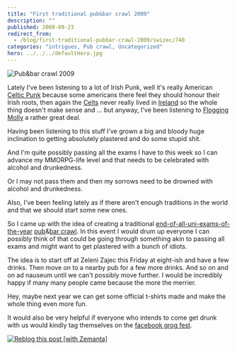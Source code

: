 ```yaml
---
title: "First traditional pub&bar crawl 2009"
description: ""
published: 2009-09-23
redirect_from:
  - /blog/first-traditional-pubbar-crawl-2009/swizec/740
categories: "intrigues, Pub crawl, Uncategorized"
hero: ../../../defaultHero.jpg
---
```


![Pub&bar crawl 2009](https://profile.ak.fbcdn.net/object2/1151/106/n151604063816_7893.jpg "Pub&bar crawl 2009")

Lately I've been listening to a lot of Irish Punk, well it's really American [Celtic Punk](http://en.wikipedia.org/wiki/Celtic_punk "Celtic punk") because some americans there feel they should honour their Irish roots, then again the [Celts](http://en.wikipedia.org/wiki/Celts "Celts") never really lived in [Ireland](http://en.wikipedia.org/wiki/Ireland "Ireland") so the whole thing doesn't make sense and ... but anyway, I've been listening to [Flogging Molly](http://en.wikipedia.org/wiki/Flogging_Molly "Flogging Molly") a rather great deal.

Having been listening to this stuff I've grown a big and bloody huge inclination to getting absolutely plastered and do some stupid shit.

And I'm quite possibly passing all the exams I have to this week so I can advance my MMORPG-life level and that needs to be celebrated with alcohol and drunkedness.

Or I may not pass them and then my sorrows need to be drowned with alcohol and drunkedness.

Also, I've been feeling lately as if there aren't enough traditions in the world and that we should start some new ones.

So I came up with the idea of creating a traditional [end-of-all-uni-exams-of-the-year](http://www.facebook.com/event.php?eid=151604063816&ref=mf) [pub](http://en.wikipedia.org/wiki/Public_house "Public house")&[bar crawl](http://en.wikipedia.org/wiki/Pub_crawl "Pub crawl"). In this event I would drum up everyone I can possibly think of that could be going through something akin to passing all exams and might want to get plastered with a bunch of idiots.

The idea is to start off at Zeleni Zajec this Friday at eight-ish and have a few drinks. Then move on to a nearby pub for a few more drinks. And so on and on ad nauseum until we can't possibly move further. I would be incredibly happy if many many people came because the more the merrier.

Hey, maybe next year we can get some official t-shirts made and make the whole thing even more fun.

It would also be very helpful if everyone who intends to come get drunk with us would kindly tag themselves on the [facebook grog fest](http://www.facebook.com/event.php?eid=151604063816&ref=mf).

[![Reblog this post [with Zemanta]](https://img.zemanta.com/reblog_e.png?x-id=5b1f3817-8f6f-4c8a-b024-05c5a097a229)](http://reblog.zemanta.com/zemified/5b1f3817-8f6f-4c8a-b024-05c5a097a229/ "Reblog this post [with Zemanta]")
